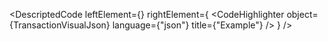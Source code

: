 
<DescriptedCode
  leftElement={<TransactionDesc />}
  rightElement={
    <CodeHighlighter
      object={TransactionVisualJson}
      language={"json"}
      title={"Example"}
    />
  }
/>
